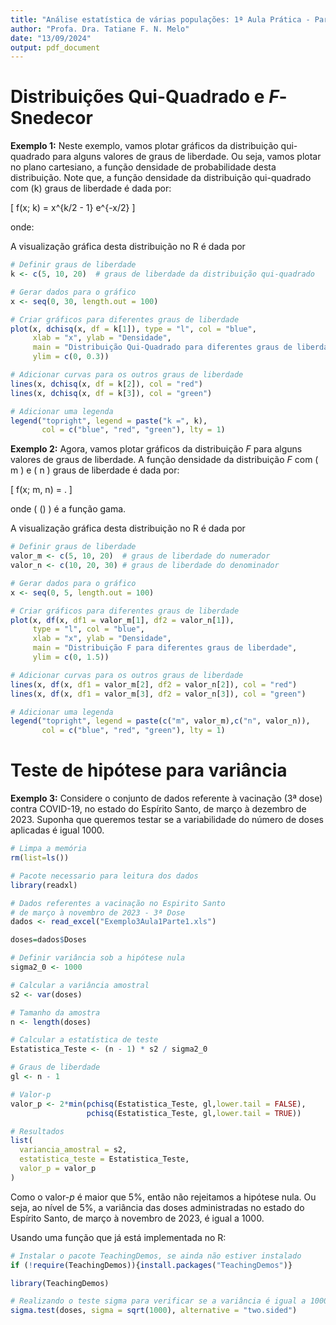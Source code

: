 ---
title: "Análise estatística de várias populações: 1ª Aula Prática - Parte 1"
author: "Profa. Dra. Tatiane F. N. Melo"
date: "13/09/2024"
output: pdf_document
---

# Distribuições Qui-Quadrado e $F$-Snedecor

**Exemplo 1:** Neste exemplo, vamos plotar gráficos da distribuição qui-quadrado para alguns valores de graus de liberdade. Ou seja, vamos plotar no plano cartesiano, a função densidade de probabilidade desta distribuição. Note que, a função densidade da distribuição qui-quadrado com \(k\) graus de liberdade é dada por:

\[
f(x; k) = \frac{1}{2^{k/2} \Gamma(k/2)} x^{k/2 - 1} e^{-x/2}
\]

onde:
\begin{itemize}
    \item \(x \geq 0\) é a variável aleatória,
    \item \(k\) é o número de graus de liberdade,
    \item \(\Gamma\) é a função gama.
\end{itemize}


A visualização gráfica desta distribuição no R é dada por

```{r}
# Definir graus de liberdade
k <- c(5, 10, 20)  # graus de liberdade da distribuição qui-quadrado

# Gerar dados para o gráfico
x <- seq(0, 30, length.out = 100)

# Criar gráficos para diferentes graus de liberdade
plot(x, dchisq(x, df = k[1]), type = "l", col = "blue",
     xlab = "x", ylab = "Densidade", 
     main = "Distribuição Qui-Quadrado para diferentes graus de liberdade",
     ylim = c(0, 0.3))

# Adicionar curvas para os outros graus de liberdade
lines(x, dchisq(x, df = k[2]), col = "red")
lines(x, dchisq(x, df = k[3]), col = "green")

# Adicionar uma legenda
legend("topright", legend = paste("k =", k), 
       col = c("blue", "red", "green"), lty = 1)
```


**Exemplo 2:** Agora, vamos plotar gráficos da distribuição $F$ para alguns valores de graus de liberdade. A função densidade da distribuição $F$ com \( m \) e \( n \) graus de liberdade é dada por:

  \vspace{0.3cm}

\[
f(x; m, n) = \frac{\Gamma\left(\frac{m + n}{2}\right)}{\Gamma\left(\frac{m}{2}\right) \Gamma\left(\frac{n}{2}\right)} \cdot \frac{\left(\frac{m}{n}\right)^{m/2} x^{\frac{m}{2} - 1} \left(1 + \frac{m x}{n}\right)^{-\frac{m + n}{2}}}{n^{m/2}}.
\]

\vspace{0.3cm}
onde \( \Gamma(\cdot) \) é a função gama.


A visualização gráfica desta distribuição no R é dada por

```{r}
# Definir graus de liberdade
valor_m <- c(5, 10, 20)  # graus de liberdade do numerador
valor_n <- c(10, 20, 30) # graus de liberdade do denominador

# Gerar dados para o gráfico
x <- seq(0, 5, length.out = 100)

# Criar gráficos para diferentes graus de liberdade
plot(x, df(x, df1 = valor_m[1], df2 = valor_n[1]), 
     type = "l", col = "blue",
     xlab = "x", ylab = "Densidade", 
     main = "Distribuição F para diferentes graus de liberdade",
     ylim = c(0, 1.5))

# Adicionar curvas para os outros graus de liberdade
lines(x, df(x, df1 = valor_m[2], df2 = valor_n[2]), col = "red")
lines(x, df(x, df1 = valor_m[3], df2 = valor_n[3]), col = "green")

# Adicionar uma legenda
legend("topright", legend = paste(c("m", valor_m),c("n", valor_n)), 
       col = c("blue", "red", "green"), lty = 1)

```

# Teste de hipótese para variância

**Exemplo 3:** Considere o conjunto de dados referente à vacinação (3ª dose) contra COVID-19, no estado do Espírito Santo, de março à dezembro de 2023. Suponha que queremos testar se a variabilidade do número de doses aplicadas é igual 1000.

```{r}
# Limpa a memória
rm(list=ls())

# Pacote necessario para leitura dos dados
library(readxl)

# Dados referentes a vacinação no Espirito Santo
# de março à novembro de 2023 - 3ª Dose
dados <- read_excel("Exemplo3Aula1Parte1.xls")

doses=dados$Doses

# Definir variância sob a hipótese nula
sigma2_0 <- 1000

# Calcular a variância amostral
s2 <- var(doses)

# Tamanho da amostra
n <- length(doses)

# Calcular a estatística de teste
Estatistica_Teste <- (n - 1) * s2 / sigma2_0

# Graus de liberdade
gl <- n - 1

# Valor-p
valor_p <- 2*min(pchisq(Estatistica_Teste, gl,lower.tail = FALSE),
                 pchisq(Estatistica_Teste, gl,lower.tail = TRUE))

# Resultados
list(
  variancia_amostral = s2,
  estatistica_teste = Estatistica_Teste,
  valor_p = valor_p
)
```
Como o valor-$p$ é maior que 5\%, então não rejeitamos a hipótese nula. Ou seja, ao nível de 5\%, a variância das doses administradas no estado do Espírito Santo, de março à novembro de 2023, é igual a 1000.

\vspace{0.5cm}
Usando uma função que já está implementada no R:

\vspace{0.2cm}
```{r}
# Instalar o pacote TeachingDemos, se ainda não estiver instalado
if (!require(TeachingDemos)){install.packages("TeachingDemos")}

library(TeachingDemos)

# Realizando o teste sigma para verificar se a variância é igual a 1000
sigma.test(doses, sigma = sqrt(1000), alternative = "two.sided")
```


